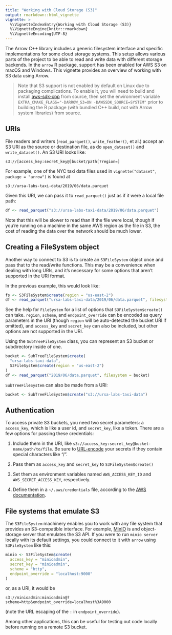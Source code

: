 ```yaml
---
title: "Working with Cloud Storage (S3)"
output: rmarkdown::html_vignette
vignette: >
  %\VignetteIndexEntry{Working with Cloud Storage (S3)}
  %\VignetteEngine{knitr::rmarkdown}
  %\VignetteEncoding{UTF-8}
---
```


The Arrow C++ library includes a generic filesystem interface and specific
implementations for some cloud storage systems. This setup allows various
parts of the project to be able to read and write data with different storage
backends. In the `arrow` R package, support has been enabled for AWS S3 on
macOS and Windows. This vignette provides an overview of working with S3 data
using Arrow.

> Note that S3 support is not enabled by default on Linux due to packaging complications. To enable it, you will need to build and install [aws-sdk-cpp](https://aws.amazon.com/sdk-for-cpp/) from source, then set the environment variable `EXTRA_CMAKE_FLAGS="-DARROW_S3=ON -DAWSSDK_SOURCE=SYSTEM"` prior to building the R package (with bundled C++ build, not with Arrow system libraries) from source.

## URIs

File readers and writers (`read_parquet()`, `write_feather()`, et al.)
accept an S3 URI as the source or destination file,
as do `open_dataset()` and `write_dataset()`.
An S3 URI looks like:

```
s3://[access_key:secret_key@]bucket/path[?region=]
```

For example, one of the NYC taxi data files used in `vignette("dataset", package = "arrow")` is found at

```
s3://ursa-labs-taxi-data/2019/06/data.parquet
```

Given this URI, we can pass it to `read_parquet()` just as if it were a local file path:

```r
df <- read_parquet("s3://ursa-labs-taxi-data/2019/06/data.parquet")
```

Note that this will be slower to read than if the file were local,
though if you're running on a machine in the same AWS region as the file in S3,
the cost of reading the data over the network should be much lower.

## Creating a FileSystem object

Another way to connect to S3 is to create an `S3FileSystem` object once and pass
that to the read/write functions. This may be a convenience when dealing with
long URIs, and it's necessary for some options that aren't supported in the URI
format.

In the previous example, this would look like:

```r
fs <- S3FileSystem$create(region = "us-east-2")
df <- read_parquet("ursa-labs-taxi-data/2019/06/data.parquet", filesystem = fs)
```

See the help for `FileSystem` for a list of options that `S3FileSystem$create()`
can take. `region`, `scheme`, and `endpoint_override` can be encoded as query
parameters in the URI (though `region` will be auto-detected the bucket URI if omitted),
and `access_key` and `secret_key` can also be included,
but other options are not supported in the URI.

Using the `SubTreeFileSystem` class, you can represent an S3 bucket or
subdirectory inside of one.

```r
bucket <- SubTreeFileSystem$create(
  "ursa-labs-taxi-data",
  S3FileSystem$create(region = "us-east-2")
)
df <- read_parquet("2019/06/data.parquet", filesystem = bucket)
```

`SubTreeFileSystem` can also be made from a URI:

```r
bucket <- SubTreeFileSystem$create("s3://ursa-labs-taxi-data")
```

## Authentication

To access private S3 buckets, you need two secret parameters:
a `access_key`, which is like a user id,
and `secret_key`, like a token.
There are a few options for passing these credentials:

1. Include them in the URI, like `s3://access_key:secret_key@bucket-name/path/to/file`. Be sure to [URL-encode](https://en.wikipedia.org/wiki/Percent-encoding) your secrets if they contain special characters like "/".

2. Pass them as `access_key` and `secret_key` to `S3FileSystem$create()`

3. Set them as environment variables named `AWS_ACCESS_KEY_ID` and `AWS_SECRET_ACCESS_KEY`, respectively.

4. Define them in a `~/.aws/credentials` file, according to the [AWS documentation](https://docs.aws.amazon.com/sdk-for-cpp/v1/developer-guide/credentials.html).

## File systems that emulate S3

The `S3FileSystem` machinery enables you to work with any file system that
provides an S3-compatible interface. For example, [MinIO](https://min.io/) is
and object-storage server that emulates the S3 API. If you were to
run `minio server` locally with its default settings, you could connect to
it with `arrow` using `S3FileSystem` like this:

```r
minio <- S3FileSystem$create(
  access_key = "minioadmin",
  secret_key = "minioadmin",
  scheme = "http",
  endpoint_override = "localhost:9000"
)
```

or, as a URI, it would be

```
s3://minioadmin:minioadmin@?scheme=http&endpoint_override=localhost%3A9000
```

(note the URL escaping of the `:` in `endpoint_override`).

Among other applications, this can be useful for testing out code locally before
running on a remote S3 bucket.
